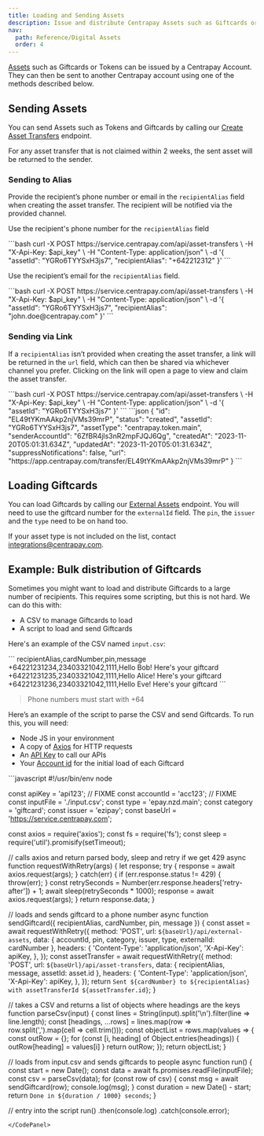 ```yaml
---
title: Loading and Sending Assets
description: Issue and distribute Centrapay Assets such as Giftcards or Tokens to users via SMS.
nav:
  path: Reference/Digital Assets
  order: 4
---
```



[Assets](/api/assets) such as Giftcards or Tokens can be issued by a Centrapay Account. They can then be sent to another Centrapay account using one of the methods described below.

## Sending Assets

You can send Assets such as Tokens and Giftcards by calling our [Create Asset Transfers](/api/asset-transfers/#create-an-asset-transfer) endpoint.

For any asset transfer that is not claimed within 2 weeks, the sent asset will be returned to the sender.

### Sending to Alias
Provide the recipient’s phone number or email in the `recipientAlias` field when creating the asset transfer.
The recipient will be notified via the provided channel.

Use the recipient's phone number for the `recipientAlias` field

  <CodePanel title="Request" method="POST" path="/api/asset-transfers">
  ```bash
  curl -X POST https://service.centrapay.com/api/asset-transfers \
    -H "X-Api-Key: $api_key" \
    -H "Content-Type: application/json" \
    -d '{
      "assetId": "YGRo6TYYSxH3js7",
      "recipientAlias": "+642212312"
    }'
  ```
  </CodePanel>

Use the recipient’s email for the `recipientAlias` field.

  <CodePanel title="Request" method="POST" path="/api/asset-transfers">
  ```bash
  curl -X POST https://service.centrapay.com/api/asset-transfers \
    -H "X-Api-Key: $api_key" \
    -H "Content-Type: application/json" \
    -d '{
      "assetId": "YGRo6TYYSxH3js7",
      "recipientAlias": "john.doe@centrapay.com"
    }'
  ```
  </CodePanel>

### Sending via Link
If a `recipientAlias` isn’t provided when creating the asset transfer, a link will be returned in the `url` field, which can then be shared via whichever channel you prefer.
Clicking on the link will open a page to view and claim the asset transfer.

  <CodePanel title="Request" method="POST" path="/api/asset-transfers">
  ```bash
  curl -X POST https://service.centrapay.com/api/asset-transfers \
    -H "X-Api-Key: $api_key" \
    -H "Content-Type: application/json" \
    -d '{
      "assetId": "YGRo6TYYSxH3js7"
    }'
  ```
  </CodePanel>

  <CodePanel title="Response">
  ```json
  {
    "id": "EL49tYKmAAkp2njVMs39mrP",
    "status": "created",
    "assetId": "YGRo6TYYSxH3js7",
    "assetType": "centrapay.token.main",
    "senderAccountId": "6ZfBR4jls3nR2mpFJQJ6Qg",
    "createdAt": "2023-11-20T05:01:31.634Z",
    "updatedAt": "2023-11-20T05:01:31.634Z",
    "suppressNotifications": false,
    "url": "https://app.centrapay.com/transfer/EL49tYKmAAkp2njVMs39mrP"
  }
  ```
  </CodePanel>

## Loading Giftcards

You can load Giftcards by calling our [External Assets](/api/external-assets) endpoint. You will need to use the giftcard number for the `externalId` field. The `pin`, the `issuer` and the `type` need to be on hand too.

If your asset type is not included on the list, contact integrations@centrapay.com.

## Example: Bulk distribution of Giftcards

Sometimes you might want to load and distribute Giftcards to a large number of recipients. This requires some scripting, but this is not hard. We can do this with:

- A CSV to manage Giftcards to load
- A script to load and send Giftcards

Here's an example of the CSV named `input.csv`:

<CodePanel title="Example">
```
recipientAlias,cardNumber,pin,message
+64221231234,23403321042,1111,Hello Bob! Here's your giftcard
+64221231235,23403321042,1111,Hello Alice! Here's your giftcard
+64221231236,23403321042,1111,Hello Eve! Here's your giftcard
```
</CodePanel>

> Phone numbers must start with +64

Here’s an example of the script to parse the CSV and send Giftcards. To run this, you will need:

- Node JS in your environment
- A copy of [Axios](https://www.npmjs.com/package/axios) for HTTP requests
- An [API Key](/api/api-keys) to call our APIs
- Your [Account id](/api/accounts) for the initial load of each Giftcard

<CodePanel title="Example">
```javascript
#!/usr/bin/env node

const apiKey = 'api123'; // FIXME
const accountId = 'acc123'; // FIXME
const inputFile = './input.csv';
const type = 'epay.nzd.main';
const category = 'giftcard';
const issuer = 'ezipay';
const baseUrl = 'https://service.centrapay.com';

const axios = require('axios');
const fs = require('fs');
const sleep = require('util').promisify(setTimeout);

// calls axios and return parsed body, sleep and retry if we get 429
async function requestWithRetry(args) {
  let response;
  try {
    response = await axios.request(args);
  } catch(err) {
    if (err.response.status != 429) {
      throw(err);
    }
    const retrySeconds = Number(err.response.headers['retry-after']) + 1;
    await sleep(retrySeconds * 1000);
    response = await axios.request(args);
  }
  return response.data;
}

// loads and sends giftcard to a phone number
async function sendGiftcard({ recipientAlias, cardNumber, pin, message }) {
  const asset = await requestWithRetry({
    method: 'POST',
    url: `${baseUrl}/api/external-assets`,
    data: { accountId, pin, category, issuer, type, externalId: cardNumber },
    headers: {
      'Content-Type': 'application/json',
      'X-Api-Key': apiKey,
    },
  });
  const assetTransfer = await requestWithRetry({
    method: 'POST',
    url: `${baseUrl}/api/asset-transfers`,
    data: { recipientAlias, message, assetId: asset.id },
    headers: {
      'Content-Type': 'application/json',
      'X-Api-Key': apiKey,
    },
  });
  return `Sent ${cardNumber} to ${recipientAlias} with assetTransferId ${assetTransfer.id}`;
}

// takes a CSV and returns a list of objects where headings are the keys
function parseCsv(input) {
  const lines = String(input).split('\n').filter(line => line.length);
  const [headings, ...rows] = lines.map(row => row.split(',').map(cell => cell.trim()));
  const objectList = rows.map(values => {
    const outRow = {};
    for (const [i, heading] of Object.entries(headings)) {
      outRow[heading] = values[i]
    }
    return outRow;
  });
  return objectList;
}

// loads from input.csv and sends giftcards to people
async function run() {
  const start = new Date();
  const data = await fs.promises.readFile(inputFile);
  const csv = parseCsv(data);
  for (const row of csv) {
    const msg = await sendGiftcard(row);
    console.log(msg);
  }
  const duration = new Date() - start;
  return `Done in ${duration / 1000} seconds`;
}

// entry into the script
run()
  .then(console.log)
  .catch(console.error);
```
</CodePanel>
